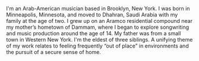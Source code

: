 I'm an Arab-American musician based in Brooklyn, New York. I was born in
Minneapolis, Minnesota, and moved to Dhahran, Saudi Arabia with my family at the
age of two. I grew up on an Aramco residential compound near my mother’s
hometown of Dammam, where I began to explore songwriting and music production
around the age of 14. My father was from a small town in Western New York. I'm
the eldest of three siblings. A unifying theme of my work relates to feeling
frequently “out of place” in environments and the pursuit of a secure sense of
home.
